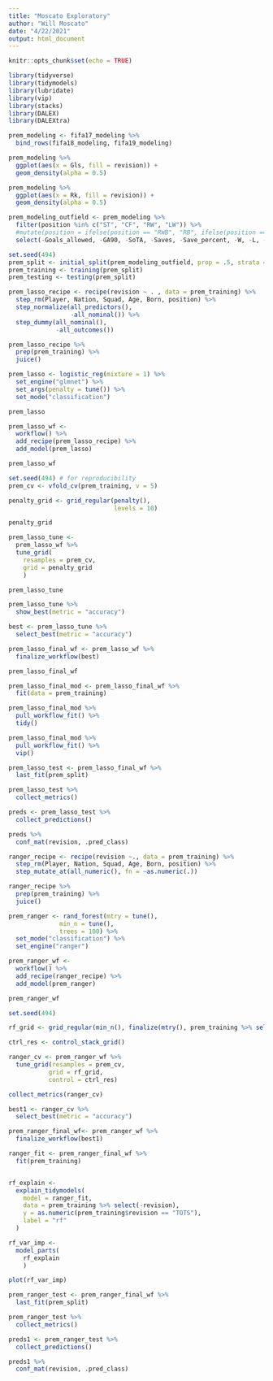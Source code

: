 ```yaml
---
title: "Moscato Exploratory"
author: "Will Moscato"
date: "4/22/2021"
output: html_document
---
```


```r
knitr::opts_chunk$set(echo = TRUE)
```

```r
library(tidyverse)
library(tidymodels)
library(lubridate)
library(vip)
library(stacks)
library(DALEX)
library(DALEXtra)
```


```r
prem_modeling <- fifa17_modeling %>% 
  bind_rows(fifa18_modeling, fifa19_modeling)
```


```r
prem_modeling %>% 
  ggplot(aes(x = Gls, fill = revision)) +
  geom_density(alpha = 0.5)
```

```r
prem_modeling %>% 
  ggplot(aes(x = Rk, fill = revision)) +
  geom_density(alpha = 0.5)
```
```r
prem_modeling_outfield <- prem_modeling %>% 
  filter(position %in% c("ST", "CF", "RW", "LW")) %>% 
  #mutate(position = ifelse(position == "RWB", "RB", ifelse(position == "LWB", "LB", position))) %>% 
  select(-Goals_allowed, -GA90, -SoTA, -Saves, -Save_percent, -W, -L, -D, -CS, -CS_percent, -Pkatt_against, -PKA, -PKsv, -Pk_Save_percent, -PKm)
```


```r
set.seed(494)
prem_split <- initial_split(prem_modeling_outfield, prop = .5, strata = "revision")
prem_training <- training(prem_split)
prem_testing <- testing(prem_split)
```



```r
prem_lasso_recipe <- recipe(revision ~ . , data = prem_training) %>% 
  step_rm(Player, Nation, Squad, Age, Born, position) %>%
  step_normalize(all_predictors(),
                 -all_nominal()) %>% 
  step_dummy(all_nominal(),
             -all_outcomes())

prem_lasso_recipe %>% 
  prep(prem_training) %>% 
  juice()
```



```r
prem_lasso <- logistic_reg(mixture = 1) %>% 
  set_engine("glmnet") %>% 
  set_args(penalty = tune()) %>% 
  set_mode("classification")

prem_lasso

prem_lasso_wf <- 
  workflow() %>% 
  add_recipe(prem_lasso_recipe) %>% 
  add_model(prem_lasso)

prem_lasso_wf
```

```r
set.seed(494) # for reproducibility
prem_cv <- vfold_cv(prem_training, v = 5)

penalty_grid <- grid_regular(penalty(),
                             levels = 10)

penalty_grid

prem_lasso_tune <- 
  prem_lasso_wf %>% 
  tune_grid(
    resamples = prem_cv,
    grid = penalty_grid
    )

prem_lasso_tune
```

```r
prem_lasso_tune %>% 
  show_best(metric = "accuracy")
```

```r

best <- prem_lasso_tune %>% 
  select_best(metric = "accuracy")
```

```r
prem_lasso_final_wf <- prem_lasso_wf %>% 
  finalize_workflow(best)

prem_lasso_final_wf
```
```r
prem_lasso_final_mod <- prem_lasso_final_wf %>% 
  fit(data = prem_training)

prem_lasso_final_mod %>% 
  pull_workflow_fit() %>% 
  tidy() 
```

```r
prem_lasso_final_mod %>% 
  pull_workflow_fit() %>% 
  vip()
```


```r
prem_lasso_test <- prem_lasso_final_wf %>% 
  last_fit(prem_split)

prem_lasso_test %>% 
  collect_metrics()
```


```r
preds <- prem_lasso_test %>% 
  collect_predictions()

preds %>% 
  conf_mat(revision, .pred_class)
```

```r
ranger_recipe <- recipe(revision ~., data = prem_training) %>% 
  step_rm(Player, Nation, Squad, Age, Born, position) %>% 
  step_mutate_at(all_numeric(), fn = ~as.numeric(.))

ranger_recipe %>% 
  prep(prem_training) %>% 
  juice()
```


```r
prem_ranger <- rand_forest(mtry = tune(), 
              min_n = tune(), 
              trees = 100) %>% 
  set_mode("classification") %>% 
  set_engine("ranger")

prem_ranger_wf <- 
  workflow() %>% 
  add_recipe(ranger_recipe) %>% 
  add_model(prem_ranger) 

prem_ranger_wf
```


```r
set.seed(494)

rf_grid <- grid_regular(min_n(), finalize(mtry(), prem_training %>% select(-revision)), levels = 3)

ctrl_res <- control_stack_grid()

ranger_cv <- prem_ranger_wf %>% 
  tune_grid(resamples = prem_cv,
           grid = rf_grid,
           control = ctrl_res)

collect_metrics(ranger_cv)
```


```r
best1 <- ranger_cv %>% 
  select_best(metric = "accuracy")

prem_ranger_final_wf<- prem_ranger_wf %>% 
  finalize_workflow(best1)
```

```r
ranger_fit <- prem_ranger_final_wf %>% 
  fit(prem_training)


rf_explain <- 
  explain_tidymodels(
    model = ranger_fit,
    data = prem_training %>% select(-revision), 
    y = as.numeric(prem_training$revision == "TOTS"),
    label = "rf"
  )
```

```r
rf_var_imp <- 
  model_parts(
    rf_explain
    )

plot(rf_var_imp)
```





```r
prem_ranger_test <- prem_ranger_final_wf %>% 
  last_fit(prem_split)

prem_ranger_test %>% 
  collect_metrics()
```

```r
preds1 <- prem_ranger_test %>% 
  collect_predictions()

preds1 %>% 
  conf_mat(revision, .pred_class)
```




